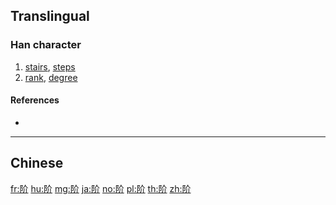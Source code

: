{{character info/new}}
{{also|階}}
==Translingual==

===Han character===
{{Han char|rn=170|rad=阜|as=04|sn=7|four=|canj=NLOLL}}

# [[stairs]], [[steps]]
# [[rank]], [[degree]]

====References====
* {{Han ref|kx=1347.081|hdz=64117.130|uh=9636|ud=38454}}

----

==Chinese==
{{zh-see|階}}

[[fr:阶]]
[[hu:阶]]
[[mg:阶]]
[[ja:阶]]
[[no:阶]]
[[pl:阶]]
[[th:阶]]
[[zh:阶]]